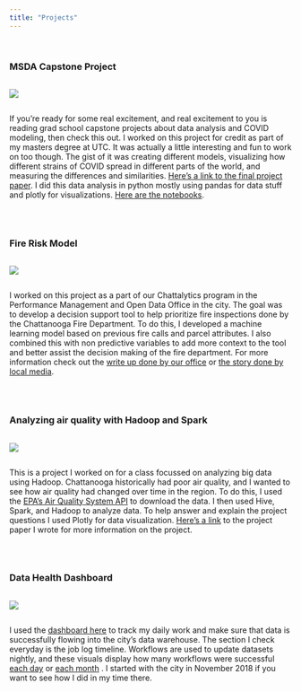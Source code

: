 ```yaml
---
title: "Projects"
---
```

<br>

### MSDA Capstone Project

:::: {style="display: flex; width: 50%;"}
![](./images/growth_models.jpg?display=inline-block)
::::

:::: {style="display: flex;"}
If you're ready for some real excitement, and real excitement to you is reading grad school capstone projects about data analysis and COVID modeling, then check this out. I worked on this project for 
credit as part of my masters degree at UTC. It was actually a little interesting and fun to work on too though. The gist of it was creating different models, visualizing how different strains of 
COVID spread in different parts of the world, and measuring the differences and similarities. <a href="https://drive.google.com/file/d/16UtybzUkMNphw0nW_DzI7nYSmxf-9M8t/view?usp=share_link" target="_blank">Here's a link to the final project paper</a>. I did this data analysis in python mostly using pandas for data stuff and plotly for visualizations. <a href="https://github.com/rwedell/covid" target="_blank">Here are the notebooks</a>.
::::

<br>

### Fire Risk Model

:::: {style="display: flex; width: 50%;"}
![](./images/fire.jpg?display=inline-block)
::::

:::: {style="display: flex;"}
I worked on this project as a part of our Chattalytics program in the Performance Management and Open Data Office in the city. The goal was to develop a decision support tool to help prioritize fire inspections done by the Chattanooga Fire Department. To do this, I developed a machine learning model based on previous fire calls and parcel attributes. I also combined this with non predictive variables to add more context to the tool and better assist the decision making of the fire department. For more information check out the <a href="https://www.chattadata.org/stories/s/jxzy-f5id" target="_blank">write up done by our office</a> or <a href="https://www.chattanoogan.com/2020/12/28/420612/New-Predictive-Data-Model-Streamlines.aspx" target="_blank"> the story done by local media</a>.
::::

<br>

### Analyzing air quality with Hadoop and Spark

:::: {style="display: flex; width: 50%;"}
![](./images/aqi_graph.jpg?display=inline-block)
::::

:::: {style="display: flex;"}
This is a project I worked on for a class focussed on analyzing big data using Hadoop. Chattanooga historically had poor air quality, and I wanted to see how air quality had changed over time in the region. To do this, I used the <a href="https://aqs.epa.gov/aqsweb/documents/data_api.html" target="_blank">EPA’s Air Quality System API</a> to download the data. I then used Hive, Spark, and Hadoop to analyze data. To help answer and explain the project questions I used Plotly for data visualization. <a href="https://drive.google.com/file/d/1kwhTVHLFMMaLD9SxioBASqBkBA54-OaM/view" target="_blank">Here’s a link</a> to the project paper I wrote for more information on the project.
::::

<br>

### Data Health Dashboard

:::: {style="display: flex; width: 50%;"}
![](./images/dhd.jpg?display=inline-block)
::::

:::: {style="display: flex;"}
I used the <a href ="https://www.chattadata.org/stories/s/7j3y-7jke" target="blank">dashboard here</a> to track my daily work and make sure that data is successfully flowing into the city’s data warehouse. The section I check everyday is the job log timeline. Workflows are used to update datasets nightly, and these visuals display how many workflows were successful <a href ="https://www.chattadata.org/dataset/Automated-Job-Log-Timeline/g2q3-pr3e" target="blank">each day</a> or <a href ="https://www.chattadata.org/dataset/Automated-Job-Log-Timeline-Monthly-View/3727-expe" target="blank">each month</a> . I started with the city in November 2018 if you want to see how I did in my time there.
::::
